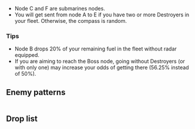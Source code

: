 {{Map/Header}}
{{Map/Info
|en = Curry Ocean Pacification
|jp = カレー洋制圧戦
|romaji =Karē-yō sēatsu sen
|strategy_name = [[wikipedia:Indian_Ocean_raid|Curry Ocean Takeover Battle]]
|strategy_name_ja = カレー洋制圧戦
|strategy_info = We are undertaking operations to control the Curry Ocean. Secure the mines and incapacitate the enemy fleet!
|strategy_info_ja = カレー洋の制圧作戦を行う。 採掘地域を確保しつつ、カレー半島水域の敵艦隊を無力化せよ！
|exp_ship = 320
|exp_hq = 120
|exp_hq_boss = 1640
}}
{{MapBranchingTable
|expand = true
|id = 4-2
|0 -> A, F = * Random 50%/50% chance

|A -> B/storm, E/resource = 
* Always E if amount of DD in fleet is ≧ 2
* Random 50%/50% chance between B and E if amount of DD in fleet is ≦ 1

|C -> D, H = * Random 50%/50% chance

|F -> E/resource, G/resource = * Random 50%/50% chance

|H -> D, I = * Random 50%/50% chance
}}
*Node C and F are submarines nodes.
*You will get sent from node A to E if you have two or more Destroyers in your fleet. Otherwise, the compass is random.

===Tips===
*Node B drops 20% of your remaining fuel in the fleet without radar equipped.
*If you are aiming to reach the Boss node, going without Destroyers (or with only one) may increase your odds of getting there (56.25% instead of 50%).

{{SectionEnd}}
==Enemy patterns==
{{Section}}
{{Map/Image|
{{Map/ImageNode|F|x=480|y=266}}
{{Map/ImageNode|A|x=476|y=163}}
{{Map/ImageNode|B|x=421|y=94}}
{{Map/ImageNode|G|x=349|y=304}}
{{Map/ImageNode|E|x=320|y=182}}
{{Map/ImageNode|C|x=278|y=90}}
{{Map/ImageNode|H|x=214|y=214}}
{{Map/ImageNode|I|x=152|y=301}}
{{Map/ImageNode|D|x=102|y=145}}
}}
<div class="scrollable" style="width:800px;max-height:400px;overflow:auto;">
{{Map/Nodes|name=敵前衛艦隊
|A
|Normal
|{{Formation|Line Ahead}}
|Heavy Cruiser Ri-Class/Flagship
|Torpedo Cruiser Chi-Class/Elite
|Torpedo Cruiser Chi-Class/Elite
|Light Cruiser To-Class/Elite
|Destroyer Ni-Class/Elite
|Destroyer Ni-Class/Elite
|-
|A
|Normal
|{{Formation|Line Ahead}}
|Light Cruiser He-Class/Flagship
|Heavy Cruiser Ri-Class/Elite
|Light Cruiser To-Class/Elite
|Destroyer Ha-Class/Elite
|Destroyer Ro-Class/Elite
|Destroyer Ro-Class/Elite
|-
|A
|Normal
|{{Formation|Double Line}}
|Light Cruiser Ho-Class/Flagship
|Heavy Cruiser Ri-Class/Elite
|Light Cruiser To-Class/Elite
|Destroyer Ha-Class/Elite
|Destroyer Ro-Class/Elite
|Destroyer Ro-Class/Elite
}}
{{NodeInfo
|B
|Storm
|Fuel
|20% without radar
|-
|B
|Storm
|Fuel
|25 with radar
}}
{{Map/Nodes|name=敵潜水教導艦隊
|C
|Normal
|{{Formation|Line Abreast}}
|Submarine Yo-Class/Elite
|Submarine Yo-Class
|Submarine Ka-Class/Elite
|Submarine Ka-Class
|Light Cruiser He-Class/Elite
|Destroyer I-Class/Elite
|-
|C
|Normal
|{{Formation|Echelon}}
|Submarine Yo-Class/Elite
|Submarine Yo-Class
|Submarine Ka-Class
|Light Cruiser He-Class/Elite
|Destroyer I-Class/Elite
|Destroyer I-Class/Elite
|-
|C
|Normal
|{{Formation|Echelon}}
|Submarine Yo-Class/Elite
|Submarine Yo-Class
|Submarine Yo-Class
|Submarine Ka-Class/Elite
|Submarine Ka-Class
|Submarine Ka-Class
}}
{{Map/Nodes|name=東方主力艦隊
|D
|Boss
|{{Formation|Line Ahead}}
|Battleship Ru-Class/Flagship
|Standard Carrier Wo-Class/Flagship
|Heavy Cruiser Ri-Class/Elite
|Light Cruiser To-Class/Elite
|Destroyer Ro-Class/Elite
|Destroyer Ro-Class/Elite
|-
|D
|Boss
|{{Formation|Double Line}}
|Battleship Ru-Class/Flagship
|Standard Carrier Wo-Class/Elite
|Light Cruiser Ho-Class/Flagship
|Light Cruiser He-Class/Elite
|Destroyer Ro-Class/Elite
|Destroyer Ro-Class/Elite
|-
|D
|Boss
|{{Formation|Diamond}}
|Battleship Ru-Class/Flagship
|Standard Carrier Wo-Class/Elite
|Heavy Cruiser Ri-Class/Elite
|Light Cruiser Ho-Class/Flagship
|Destroyer Ro-Class/Elite
|Destroyer Ro-Class/Elite
}}
{{NodeInfo
|E
|Resource
|Steel
|40-120
}}
{{Map/Nodes|name=敵潜水教導艦隊
|F
|Normal
|{{Formation|Line Abreast}}
|Submarine Yo-Class/Elite
|Submarine Yo-Class
|Submarine Ka-Class/Elite
|Submarine Ka-Class
|Light Cruiser He-Class/Elite
|Destroyer I-Class/Elite
|-
|F
|Normal
|{{Formation|Echelon}}
|Submarine Yo-Class/Elite
|Submarine Yo-Class
|Submarine Ka-Class
|Light Cruiser He-Class/Elite
|Destroyer I-Class/Elite
|Destroyer I-Class/Elite
|-
|F
|Normal
|{{Formation|Echelon}}
|Submarine Yo-Class/Elite
|Submarine Yo-Class
|Submarine Yo-Class
|Submarine Ka-Class/Elite
|Submarine Ka-Class
|Submarine Ka-Class
}}
{{NodeInfo
|G
|Resource
|Steel
|20-60
}}
{{Map/Nodes|name=敵空母機動部隊
|H
|Normal
|{{Formation|Diamond}}
|Standard Carrier Wo-Class/Flagship
|Standard Carrier Wo-Class/Elite
|Light Cruiser To-Class/Elite
|Destroyer Ni-Class/Elite
|Destroyer Ha-Class/Elite
|Destroyer Ha-Class/Elite
|-
|H
|Normal
|{{Formation|Diamond}}
|Standard Carrier Wo-Class/Elite
|Light Carrier Nu-Class/Elite
|Light Carrier Nu-Class/Elite
|Light Cruiser Ho-Class/Flagship
|Destroyer Ro-Class/Elite
|Destroyer Ro-Class/Elite
|-
|H
|Normal
|{{Formation|Diamond}}
|Light Carrier Nu-Class/Elite
|Light Carrier Nu-Class/Elite
|Light Carrier Nu-Class/Elite
|Light Cruiser Ho-Class/Flagship
|Destroyer I-Class/Elite
|Destroyer I-Class/Elite
}}
{{Map/Nodes|name=敵補給船団
|I
|Normal
|{{Formation|Double Line}}
|Transport Ship Wa-Class/Elite
|Transport Ship Wa-Class
|Transport Ship Wa-Class
|Heavy Cruiser Ri-Class/Flagship
|Destroyer Ni-Class/Elite
|Destroyer Ni-Class/Elite
|-
|I
|Normal
|{{Formation|Double Line}}
|Transport Ship Wa-Class/Elite
|Transport Ship Wa-Class
|Transport Ship Wa-Class
|Light Cruiser Ho-Class/Flagship
|Destroyer Ni-Class/Elite
|Destroyer Ni-Class/Elite
|-
|I
|Normal
|{{Formation|Diamond}}
|Light Cruiser He-Class/Flagship
|Transport Ship Wa-Class
|Transport Ship Wa-Class
|Light Carrier Nu-Class/Elite
|Destroyer Ni-Class/Elite
|Destroyer Ni-Class/Elite
}}
</div> <!-- overflow -->
{{SectionEnd}}
==Drop list==
{{Section}}
{{Map/Drops
|regular = true
|no_legend = true
|filter_button = true
|nodes = A, C, D, F, H, I
|boss = D
|Abukuma: D
|Akagi: D
|Akatsuki: A, C, F, H
|Aoba: A, C, F, H, I
|Ashigara: A, D, H, I
|Atago: A, D, F, H, I
|Chikuma: A, D, F
|Chitose: A, D, F, H, I
|Chiyoda: A, D, F, H, I
|Choukai: A, D, F, H, I
|Fubuki: A, C, F, H, I
|Furutaka: A, C, F, H, I
|Fusou: A, D, F, H, I
|Haguro: A, C, D, F, H, I
|Haruna: A, C, D, F, H, I
|Hatsuyuki: C, F, H
|Hiei: A, C, D, F, H, I
|Hiryuu: D
|Hiyou: A, C, D, F, H, I
|Houshou: D
|Hyuuga: A, C, D, F, H, I
|I-58: D
|Ise: A, C, D, F, H, I
|Isonami: F, H, I
|Isuzu: A, D, F, H, I
|Jintsuu: A, C, F, H, I
|Junyou: A, C, D, F, H, I
|Kaga: A, C, D, F, H, I
|Kagerou: C, F, H, I
|Kako: A, D, F, H, I
|Kinu: D
|Kirishima: A, C, D, F, H, I
|Kisaragi: A, C, F, H, I
|Kiso: A, C, D, F, H, I
|Kitakami: A, C, D, F, H, I
|Kongou: A, C, D, F, H, I
|Kuroshio: A, C, H, I
|Maya: A, C, D, F, H, I
|Miyuki: F, H, I
|Mogami: A, D, F, H, I
|Murasame: A, F, H, I
|Mutsu: D
|Mutsuki: A, F, H, I
|Myoukou: A, D, H, I
|Nachi: A, C, D, F, H, I
|Naka: A, C, F, H, I
|Natori: A, C, D, F, H, I
|Ooi: C, D
|Ryuujou: A, D, F, H, I
|Samidare: A, F, H, I
|Sendai: C, F, H, I
|Shimakaze: D
|Shiranui: A, F, H, I
|Shirayuki: A, F, H, I
|Shouhou: A, C, D, F, H, I
|Souryuu: C, D
|Suzukaze: A, C, F, H, I
|Takao: A, D, F, H, I
|Tama: A, C, D, F, H, I
|Tatsuta: A, C, D, H, I
|Tenryuu: A, C, D, F, I
|Tone: A, D, F, H, I
|Urakaze: D
|Yamashiro: A, D, F, H, I
|Yayoi: D
|Yukikaze: D
|Yura: A, C, D, F, H, I
|Yuubari: D
|Yuugumo: D
|Zuihou: D
}}
{{SectionEnd}}
